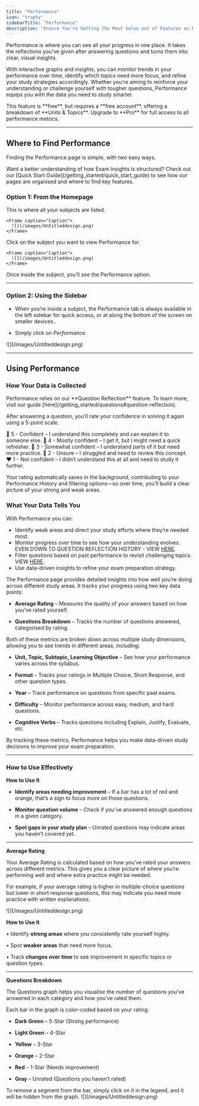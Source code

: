 ```yaml
---
title: "Performance"
icon: "trophy"
sidebarTitle: "Performance"
description: "Ensure You're Getting the Most Value out of Features on Performance"
---
```


Performance is where you can see all your progress in one place. It takes the reflections you’ve given after answering questions and turns them into clear, visual insights. 

With interactive graphs and insights, you can monitor trends in your performance over time, identify which topics need more focus, and refine your study strategies accordingly. Whether you’re aiming to reinforce your understanding or challenge yourself with tougher questions, Performance equips you with the data you need to study smarter.

<Note>
  This feature is **free**, but requires a **free account**, offering a breakdown of **Units & Topics**. Upgrade to **Pro** for full access to all performance metrics.  
</Note>

***

## Where to Find Performance

Finding the Performance page is simple, with two easy ways.

<Tip>
  Want a better understanding of how Exam Insights is structured? Check out our [Quick Start Guide](/getting_started/quick_start_guide) to see how our pages are organised and where to find key features.
</Tip>

### Option 1: From the Homepage

<Steps>
  <Step title="Go to your Homepage">
    This is where all your subjects are listed.

    <Frame caption="Caption">
      ![](/images/Untitleddesign.png)
    </Frame>
  </Step>

  <Step title="Select a Subject">
    Click on the subject you want to view Performance for.

    <Frame caption="Caption">
      ![](/images/Untitleddesign.png)
    </Frame>
  </Step>

  <Step title="Click Performance">
    Once inside the subject, you’ll see the Performance option.
  </Step>
</Steps>

***

### Option 2: Using the Sidebar

* When you’re inside a subject, the Performance tab is always available in the left sidebar for quick access, or at along the bottom of the screen on smaller devices..

* Simply click on *Performance*.

<Frame caption="Caption">
  ![](/images/Untitleddesign.png)
</Frame>

***

## Using Performance

### How Your Data is Collected

<Tip>
  Performance relies on our **Question Reflection** feature. To learn more, visit our guide [here](/getting_started/questions#question-reflection).  
</Tip>

After answering a question, you’ll rate your confidence in solving it again using a 5-point scale.

💚 5 - Confident – I understand this completely and can explain it to someone else.
💙 4 - Mostly confident – I get it, but I might need a quick refresher.
💛 3 - Somewhat confident – I understand parts of it but need more practice.
🧡 2 - Unsure – I struggled and need to review this concept.
❤️ 1 - Not confident – I didn’t understand this at all and need to study it further.

Your rating automatically saves in the background, contributing to your Performance History and filtering options—so over time, you’ll build a clear picture of your strong and weak areas.


### What Your Data Tells You

With Performance you can:

* Identify weak areas and direct your study efforts where they’re needed most.
* Monitor progress over time to see how your understanding evolves. EVEN DOWN TO QUESTION REFLECTION HISTORY - VIEW [HERE](/getting_started/questions#question-reflection).
* Filter questions based on past performance to revisit challenging topics. VIEW [HERE](/getting_started/questions#filtering-questions).
* Use data-driven insights to refine your exam preparation strategy. 

The Performance page provides detailed insights into how well you’re doing across different study areas. It tracks your progress using two key data points:

* **Average Rating** – Measures the quality of your answers based on how you’ve rated yourself.

* **Questions Breakdown** – Tracks the number of questions answered, categorised by rating.

Both of these metrics are broken down across multiple study dimensions, allowing you to see trends in different areas, including:

* **Unit, Topic, Subtopic, Learning Objective** – See how your performance varies across the syllabus.

* **Format** – Tracks your ratings in Multiple Choice, Short Response, and other question types.

* **Year** – Track performance on questions from specific past exams.

* **Difficulty** – Monitor performance across easy, medium, and hard questions.

* **Cognitive Verbs** – Tracks questions including Explain, Justify, Evaluate, etc.

By tracking these metrics, Performance helps you make data-driven study decisions to improve your exam preparation.

***

### How to Use Effectively

**How to Use It**

* **Identify areas needing improvement** – If a bar has a lot of red and orange, that’s a sign to focus more on those questions.

* **Monitor question volume** – Check if you’ve answered enough questions in a given category.

* **Spot gaps in your study plan** – Unrated questions may indicate areas you haven’t covered yet.

***

**Average Rating**

Your Average Rating is calculated based on how you’ve rated your answers across different metrics. This gives you a clear picture of where you’re performing well and where extra practice might be needed.

For example, if your average rating is higher in multiple-choice questions but lower in short response questions, this may indicate you need more practice with written explanations.

<Frame caption="Caption">
  ![](/images/Untitleddesign.png)
</Frame>

**How to Use It**

• Identify **strong areas** where you consistently rate yourself highly.

• Spot **weaker areas** that need more focus.

• Track **changes over time** to see improvement in specific topics or question types.

***

**Questions Breakdown**

The Questions graph helps you visualise the number of questions you’ve answered in each category and how you’ve rated them.

Each bar in the graph is color-coded based on your rating:

* **Dark Green** – 5-Star (Strong performance)

* **Light Green** – 4-Star

* **Yellow** – 3-Star

* **Orange** – 2-Star

* **Red** – 1-Star (Needs improvement)

* **Gray** – Unrated (Questions you haven’t rated)

<Tip>
  To remove a segment from the bar, simply click on it in the legend, and it will be hidden from the graph.
</Tip>

<Frame caption="Caption">
  ![](/images/Untitleddesign.png)
</Frame>
